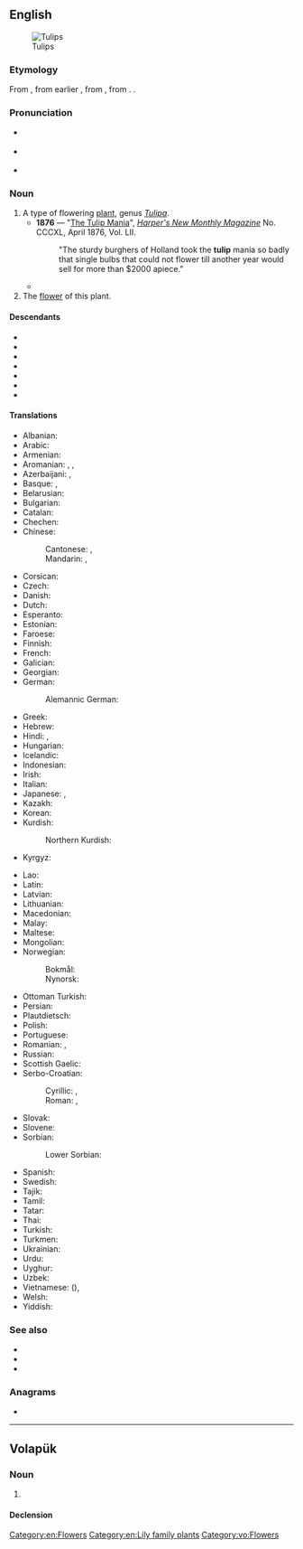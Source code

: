 {{also|TULIP}}
==English==
[[Image:Tulipa suaveolens floriade to Canberra.jpg|thumb|Tulips]]

===Etymology===
From {{bor|en|fr|tulipe}}, from earlier {{m|fr|tulipan}}, from {{der|en|tr|tülbent||fine muslin, turban}}, from {{der|en|fa|دلبند|tr=dolband||turban}}. {{doublet|en|turban}}.

===Pronunciation===
* {{a|GA}} {{IPA|en|/ˈtulɪp/}}
* {{a|RP}} {{IPA|en|/ˈtjuːlɪp/|/ˈtʃuːlɪp/}}
* {{audio|en|en-us-tulip.ogg|Audio (US)}}

===Noun===
{{en-noun}}

# A type of flowering [[plant]], genus ''[[Tulipa]]''.
#* '''1876''' — "[[s:The Tulip Mania|The Tulip Mania]]", ''[[w:Harper's Magazine|Harper's New Monthly Magazine]]'' No. CCCXL, April 1876, Vol. LII.
#*: "The sturdy burghers of Holland took the '''tulip''' mania so badly that single bulbs that could not flower till another year would sell for more than $2000 apiece."
#* {{quote-book|en|year=1918|author={{w|W. B. Maxwell}}|chapter=10
|title=[http://openlibrary.org/works/OL1097634W The Mirror and the Lamp]
|passage=He looked round the poor room, at the distempered walls, and the bad engravings in meretricious frames, the crinkly paper and wax flowers on the chiffonier; and he thought of a room like Father Bryan's, with panelling, with cut glass, with '''tulips''' in silver pots, such a room as he had hoped to have for his own.}}
# The [[flower]] of this plant.

====Descendants====
{{desc-top}}
* {{desc|hi|ट्यूलिप|bor=1}}
* {{desc|ga|tiúilip|bor=1}}
* {{desc|ja|チューリップ|tr=chūrippu|bor=1}}
* {{desc|ko|튤립|bor=1}}
* {{desc|gd|tiuilip|bor=1}}
* {{desc|th|ทิวลิป|bor=1}}
* {{desc|cy|tiwlip|bor=1}}
{{desc-bottom}}

====Translations====
{{trans-top|plant}}
* Albanian: {{t|sq|tulipani}}
* Arabic: {{t|ar|تُولِيب|m}}
* Armenian: {{t+|hy|վարդակակաչ}}
* Aromanian: {{t|rup|pãteadzã|f}}, {{t|rup|lalei|f}}, {{t|rup|tulipã|f}}
* Azerbaijani: {{t+|az|tülpan}}, {{t+|az|dağlaləsi}}
* Basque: {{t|eu|idibihotz}}, {{t|eu|kukupel}}
* Belarusian: {{t|be|цюльпа́н|m}}
* Bulgarian: {{t|bg|лале́|f}}
* Catalan: {{t+|ca|tulipa|f}}
* Chechen: {{t|ce|алцӀензӀам}}
* Chinese:
*: Cantonese: {{t|yue|鬱金香|sc=Hani}}, {{t|yue|郁金香|tr=wat1 gam1 hoeng1|sc=Hani}}
*: Mandarin: {{t+|cmn|鬱金香|sc=Hani}}, {{t+|cmn|郁金香|tr=yùjīnxiāng|sc=Hani}}
* Corsican: {{t|co|tulipanu|m}}
* Czech: {{t+|cs|tulipán|m}}
* Danish: {{t+|da|tulipan|c}}
* Dutch: {{t+|nl|tulp|f}}
* Esperanto: {{t|eo|tulipo}}
* Estonian: {{t|et|tulp}}
* Faroese: {{t|fo|tulipan|f}}
* Finnish: {{t+|fi|tulppaani}}
* French: {{t+|fr|tulipe|f}}
* Galician: {{t+|gl|tulipán|m}}
* Georgian: {{t|ka|ტიტა}}
* German: {{t+|de|Tulpe|f}}
*: Alemannic German: {{t|gsw|Tulipaane|f}}
* Greek: {{t+|el|τουλίπα|f}}
* Hebrew: {{t+|he|צבעוני|tr=tzivoni|sc=Hebr}}
* Hindi: {{t|hi|ट्यूलिप}}, {{t+|hi|लाला}}
* Hungarian: {{t+|hu|tulipán}}
* Icelandic: {{t|is|túlípani|m}}
* Indonesian: {{t+|id|tulip}}
* Irish: {{t|ga|tiúilip|f}}
* Italian: {{t+|it|tulipano|m}}
* Japanese: {{t+|ja|チューリップ|tr=chūrippu}}, {{t+|ja|鬱金香|tr=うこんこう, ukonkō|sc=Jpan}}
* Kazakh: {{t+|kk|қызғалдақ|sc=Cyrl}}
* Korean: {{t+|ko|튤립}}
* Kurdish:
*: Northern Kurdish: {{t+|kmr|tule}}
* Kyrgyz: {{t|ky|кызгалдак|sc=Cyrl}}
{{trans-mid}}
* Lao: {{t|lo|ດອກທິວລິບ}}
* Latin: {{t+|la|tulipa|f}}
* Latvian: {{t|lv|tulpe|m}}
* Lithuanian: {{t|lt|tulpė|f}}
* Macedonian: {{t|mk|лале|f}}
* Malay: {{t|ms|tulip}}
* Maltese: {{t|mt|tulipan}}
* Mongolian: {{t|mn|алтан зул}}
* Norwegian:
*: Bokmål: {{t+|nb|tulipan|m}}
*: Nynorsk: {{t|nn|tulipan|m}}
* Ottoman Turkish: {{t|ota|لاله|tr=lale|sc=ota-Arab}}
* Persian: {{t+|fa|لاله|tr=lâle}}
* Plautdietsch: {{t|pdt|Tulp|f}}
* Polish: {{t+|pl|tulipan|m-in}}
* Portuguese: {{t+|pt|túlipa|f}}
* Romanian: {{t+|ro|lalea|f}}, {{t+|ro|tulipă|f}}
* Russian: {{t+|ru|тюльпа́н|m}}
* Scottish Gaelic: {{t|gd|tiuilip|f}}
* Serbo-Croatian:
*: Cyrillic: {{t|sh|лала|f|sc=Cyrl}}, {{t|sh|тулипан|m|sc=Cyrl}}
*: Roman: {{t+|sh|lala|f}}, {{t+|sh|tulipan|m}}
* Slovak: {{t|sk|tulipán|m}}
* Slovene: {{t+|sl|tulipan|m}}
* Sorbian:
*: Lower Sorbian: {{t|dsb|tulpa|f}}
* Spanish: {{t+|es|tulipán|m}}
* Swedish: {{t+|sv|tulpan|c}}
* Tajik: {{t|tg|лола‍}}
* Tamil: {{t|ta|துலிப்|sc=Taml}}
* Tatar: {{t+|tt|лалә}}
* Thai: {{t|th|ทิวลิป|tr=thiu lip}}
* Turkish: {{t+|tr|lale}}
* Turkmen: {{t|tk|çigilden}}
* Ukrainian: {{t|uk|тюльпа́н|m}}
* Urdu: {{t+|ur|لالہ|tr=lāla|sc=ur-Arab}}
* Uyghur: {{t|ug|لالە}}
* Uzbek: {{t+|uz|lola}}
* Vietnamese: {{t|vi|uất kim hương}} ({{t|vi|鬱金香|sc=Hani}}), {{t|vi|uất kim cương}}
* Welsh: {{t|cy|tiwlip|f}}
* Yiddish: {{t|yi|טולפּאַן|m}}
{{trans-bottom}}

===See also===
* {{pedia}}
* {{comcatlite|Tulipa|i=1}}
* {{specieslite|Tulipa|i=1}}

===Anagrams===
* {{anagrams|en|a=ilptu|lit up|uplit|uptil}}

[[Category:en:Flowers]]
[[Category:en:Lily family plants]]

----

==Volapük==

===Noun===
{{vo-noun}}

# {{l|en|tulip}}

====Declension====
{{vo-decl-noun}}

[[Category:vo:Flowers]]